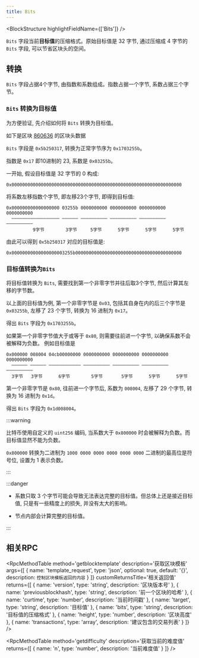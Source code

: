 ```yaml
---
title: Bits
---
```


<BlockStructure highlightFieldName={['Bits']} />

`Bits` 字段当前**目标值**的压缩格式。原始目标值是 32 字节, 通过压缩成 4 字节的 `Bits` 字段, 可以节省区块头的空间。

## 转换

`Bits` 字段占据4个字节, 由指数和系数组成。指数占据一个字节, 系数占据三个字节。

### `Bits` 转换为目标值

为方便验证, 先介绍如何将 `Bits` 转换为目标值。

如下是区块 [860636](https://mempool.space/block/00000000000000000001e33ea00b8476301bf6254f94870b797dcb8de5c86fe4?showDetails=true&view=actual#details) 的区块头数据

<BlockHex hex='0020ad2ae79ade0ab3910b0b0a0e0f9296eefdf653ad4422346c01000000000000000000c1f458d03e633ef9fde09996fdcfd786264467de8efe90e30a15b4f72c9b896bdf1adf665b25031743857671' />

`Bits` 字段是 `0x5b250317`, 转换为正常字节序为 `0x1703255b`。

指数是 `0x17` 即10进制的 23, 系数是 `0x03255b`。

一开始, 假设目标值是 32 字节的 0 构成:

```text
0x0000000000000000000000000000000000000000000000000000000000000000
```

将系数左移指数个字节, 即左移23个字节, 即得到目标值:

```text
0x000000000000000000 03255b 0000000000 0000000000 0000000000 0000000000
  —————————————————— —————— —————————— —————————— —————————— ——————————
          9字节        3字节     5字节      5字节      5字节      5字节
```

由此可以得到 `0x5b250317` 对应的目标值是:

```text
0x00000000000000000003255b0000000000000000000000000000000000000000
```

### 目标值转换为`Bits`

将目标值转换为 `Bits`, 需要找到第一个非零字节并往后取3个字节, 然后计算其左移的字节数。

以上面的目标值为例, 第一个非零字节是 `0x03`, 包括其自身在内的后三个字节是 `0x03255b`, 左移了 23 个字节, 转换为 16 进制为 `0x17`。

得出 `Bits` 字段为 `0x1703255b`。

如果第一个非零字节值大于或等于 `0x80`, 则需要往前进一个字节, 以确保系数不会被解释为负数。 例如目标值是

```text
0x000000 008004 04cb00000000 0000000000 0000000000 0000000000 0000000000
  —————— —————— ———————————— —————————— —————————— —————————— ——————————
  3字节   3字节      6字节        5字节       5字节      5字节      5字节
```

第一个非零字节是 `0x80`, 往前进一个字节后, 系数为 `008004`, 左移了 29 个字节, 转换为 16 进制为 `0x1d`。

得出 `Bits` 字段为 `0x1d008004`。

:::warning

比特币使用自定义的 `uint256` 编码, 当系数大于 `0x800000` 时会被解释为负数。而目标值显然不能为负数。

`0x800000` 转换为二进制为 `1000 0000 0000 0000 0000 0000` 二进制的最高位是符号位, 设置为 1 表示负数。

:::

:::danger

- 系数只取 3 个字节可能会导致无法表达完整的目标值。但总体上还是接近目标值, 只是有一些精度上的损失, 并没有太大的影响。

- 节点内部会计算完整的目标值。

:::

## 相关RPC

<RpcMethodTable
  method='getblocktemplate'
  description='获取区块模板'
  args={[
    {
      name: 'template_request',
      type: 'json',
      optional: true,
      default: '{}',
      description: `控制区块模板返回的内容`
    }
  ]}
  customReturnsTitle='相关返回值'
  returns={[
    {
      name: 'version',
      type: 'string',
      description: '区块版本号'
    },
    {
      name: 'previousblockhash',
      type: 'string',
      description: '前一个区块的哈希'
    },
    {
      name: 'curtime',
      type: 'number',
      description: '当前时间戳'
    },
    {
      name: 'target',
      type: 'string',
      description: '目标值'
    },
    {
      name: 'bits',
      type: 'string',
      description: '目标值的压缩格式'
    },
    {
      name: 'height',
      type: 'number',
      description: '区块高度'
    },
    {
      name: 'transactions',
      type: 'array',
      description: '建议包含的交易列表'
    }
  ]}
/>

<RpcMethodTable
  method='getdifficulty'
  description='获取当前的难度值'
  returns={[
    {
      name: 'n',
      type: 'number',
      description: '当前难度值'
    }
  ]}
/>
